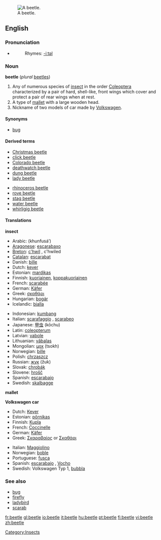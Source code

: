 [[Image:Goliath beetle.jpg|thumb|right|A beetle.]]
==English==

===Pronunciation===
*{{audio|en-us-beetle.ogg|Audio (US)}}
*:Rhymes: [[Rhymes:English:-iːtəl|-iːtəl]]

===Noun===
{{wikipedia}}
'''beetle''' (''plural'' [[beetles]])

# Any of numerous species of [[insect]] in the order [[Coleoptera]] characterized by a pair of hard, shell-like, front wings which cover and protect a pair of rear wings when at rest.
# A type of [[mallet]] with a large wooden head.
# <!--capitalised?-->Nickname of two models of car made by [[w:Volkswagen|Volkswagen]].

====Synonyms====
*[[bug]]<!--capitalised in car sense?--> {{italbrac|U.S. colloquial}}

====Derived terms====
{{top}}
*[[Christmas beetle]]
*[[click beetle]]
*[[Colorado beetle]]
*[[deathwatch beetle]]
*[[dung beetle]]
*[[lady beetle]]
{{mid}}
*[[rhinoceros beetle]]
*[[rove beetle]]
*[[stag beetle]]
*[[water beetle]]
*[[whirligig beetle]]
{{bottom}}

====Translations====
'''insect'''
{{top}}
*Arabic: {{ARchar|[[خنفساء]]}} (khunfusá’) {{m}}
*[[Aragonese]]: [[escarabaxo]] {{m}}
*[[Breton]]: [[c'hwil]] {{m}}, c'hwiled {{p}}
*[[Catalan]]: [[escarabat]] {{m}}
*Danish: [[bille]] {{g|Danish}}
*Dutch: [[kever]] {{m}}
*Estonian: [[mardikas]]
*Finnish: [[kuoriainen]], [[koppakuoriainen]]
*French: [[scarabée]] {{m}}
*German: [[Käfer]] {{m}}
*Greek: [[σκαθάρι]] {{n}}
*Hungarian: [[bogár]]
*Icelandic: [[bjalla]] {{f}}
{{mid}}
*Indonesian: [[kumbang]]
*Italian: [[scarafaggio]] {{m}}, [[scarabeo]] {{m}}
*Japanese: [[甲虫]] (kōchu)
*Latin: [[coleopterum]] {{n}}
*Latvian:  [[vabole]] {{f}}
*Lithuanian: [[vãbalas]] {{g|Lithuanian}}
*Mongolian: [[цох]] (tsokh)
*Norwegian: [[bille]] {{m}} {{g|Norwegian}}
*Polish: [[chrząszcz]] {{m}}
*Russian: [[жук]] (žuk) {{m}}
*Slovak: [[chrobák]] {{m}}
*Slovene: [[hrošč]] {{m}}
*Spanish: [[escarabajo]] {{m}}
*Swedish: [[skalbagge]] {{c}}
{{bottom}}

'''mallet'''
{{top}}
{{mid}}
{{bottom}}

'''Volkswagen car'''
{{top}}
*Dutch: [[Kever]] {{m}}
*Estonian: [[põrnikas]]
*Finnish: [[Kupla]]
*French: [[Coccinelle]] {{f}}
*German: [[Käfer]] {{m}}
*Greek: [[Σκαραβαίος]] {{m}} or [[Σκαθάρι]]
{{mid}}
*Italian: [[Maggiolino]] {{m}}
*Norwegian: [[boble]] {{m}}
*Portuguese: [[fusca]] {{italbrac|Brazil}} {{f}}
*Spanish: [[escarabajo]] {{m}}, [[Vocho]] {{m}} {{italbrac|Mexico}}
*Swedish: Volkswagen Typ 1, [[bubbla]] {{c}} <!--"bubbla" to be confirmed-->
{{bottom}}

===See also===
*[[bug]]
*[[firefly]]
*[[ladybird]]
*[[scarab]]

[[Category:Insects]]

[[fr:beetle]]
[[gl:beetle]]
[[io:beetle]]
[[it:beetle]]
[[hu:beetle]]
[[pt:beetle]]
[[fi:beetle]]
[[vi:beetle]]
[[zh:beetle]]